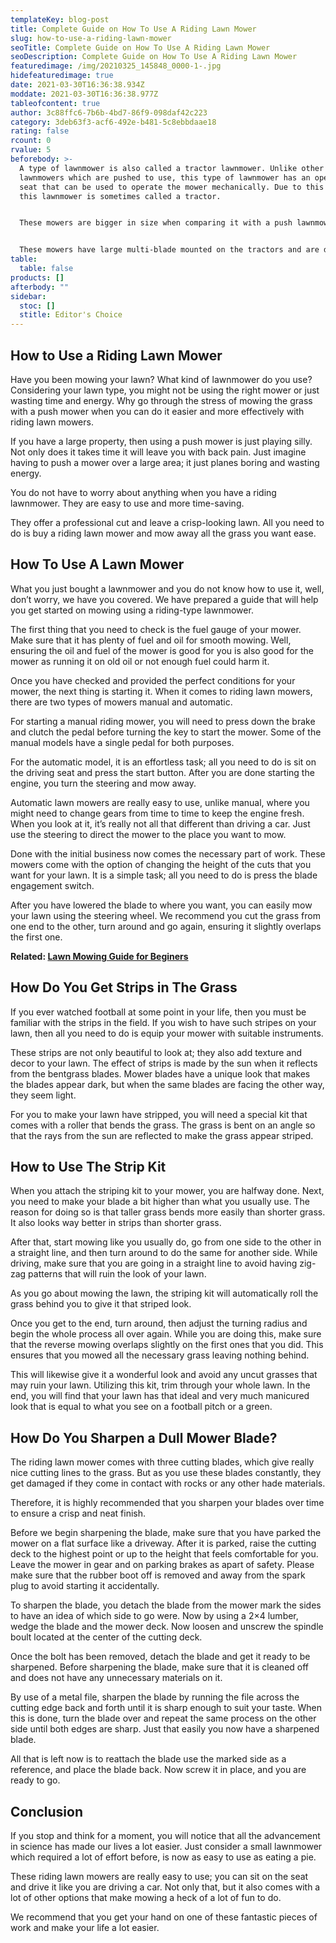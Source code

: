 ```yaml
---
templateKey: blog-post
title: Complete Guide on How To Use A Riding Lawn Mower
slug: how-to-use-a-riding-lawn-mower
seoTitle: Complete Guide on How To Use A Riding Lawn Mower
seoDescription: Complete Guide on How To Use A Riding Lawn Mower
featuredimage: /img/20210325_145848_0000-1-.jpg
hidefeaturedimage: true
date: 2021-03-30T16:36:38.934Z
moddate: 2021-03-30T16:36:38.977Z
tableofcontent: true
author: 3c88ffc6-7b6b-4bd7-86f9-098daf42c223
category: 3deb63f3-acf6-492e-b481-5c8ebbdaae18
rating: false
rcount: 0
rvalue: 5
beforebody: >-
  A type of lawnmower is also called a tractor lawnmower. Unlike other
  lawnmowers which are pushed to use, this type of lawnmower has an operating
  seat that can be used to operate the mower mechanically. Due to this reason,
  this lawnmower is sometimes called a tractor. 


  These mowers are bigger in size when comparing it with a push lawnmower. Their size and relative ease to use is one of the major factors to their success, and they are most suited for more extensive lawns.


  These mowers have large multi-blade mounted on the tractors and are designed for a large expanse of grass like a golf course or a municipal park. Although they are good on open fields, they require a lot of maneuverability for the complex Trane.
table:
  table: false
products: []
afterbody: ""
sidebar:
  stoc: []
  stitle: Editor's Choice
---
```

## How to Use a Riding Lawn Mower

Have you been mowing your lawn? What kind of lawnmower do you use? Considering your lawn type, you might not be using the right mower or just wasting time and energy. Why go through the stress of mowing the grass with a push mower when you can do it easier and more effectively with riding lawn mowers.

If you have a large property, then using a push mower is just playing silly. Not only does it takes time it will leave you with back pain. Just imagine having to push a mower over a large area; it just planes boring and wasting energy.

You do not have to worry about anything when you have a riding lawnmower. They are easy to use and more time-saving.

They offer a professional cut and leave a crisp-looking lawn. All you need to do is buy a riding lawn mower and mow away all the grass you want ease.

## **How To Use A Lawn Mower**

What you just bought a lawnmower and you do not know how to use it, well, don’t worry, we have you covered. We have prepared a guide that will help you get started on mowing using a riding-type lawnmower.

The first thing that you need to check is the fuel gauge of your mower. Make sure that it has plenty of fuel and oil for smooth mowing. Well, ensuring the oil and fuel of the mower is good for you is also good for the mower as running it on old oil or not enough fuel could harm it.

Once you have checked and provided the perfect conditions for your mower, the next thing is starting it. When it comes to riding lawn mowers, there are two types of mowers manual and automatic.

For starting a manual riding mower, you will need to press down the brake and clutch the pedal before turning the key to start the mower. Some of the manual models have a single pedal for both purposes.

For the automatic model, it is an effortless task; all you need to do is sit on the driving seat and press the start button. After you are done starting the engine, you turn the steering and mow away.

Automatic lawn mowers are really easy to use, unlike manual, where you might need to change gears from time to time to keep the engine fresh. When you look at it, it’s really not all that different than driving a car. Just use the steering to direct the mower to the place you want to mow.

Done with the initial business now comes the necessary part of work. These mowers come with the option of changing the height of the cuts that you want for your lawn. It is a simple task; all you need to do is press the blade engagement switch.

After you have lowered the blade to where you want, you can easily mow your lawn using the steering wheel. We recommend you cut the grass from one end to the other, turn around and go again, ensuring it slightly overlaps the first one.

**Related: [Lawn Mowing Guide for Beginers](https://powertoolsdiy.com/a-lawn-mowing-guide-for-beginners/)**

## How Do You Get Strips in The Grass

If you ever watched football at some point in your life, then you must be familiar with the strips in the field. If you wish to have such stripes on your lawn, then all you need to do is equip your mower with suitable instruments.

These strips are not only beautiful to look at; they also add texture and decor to your lawn. The effect of strips is made by the sun when it reflects from the bentgrass blades. Mower blades have a unique look that makes the blades appear dark, but when the same blades are facing the other way, they seem light.

For you to make your lawn have stripped, you will need a special kit that comes with a roller that bends the grass. The grass is bent on an angle so that the rays from the sun are reflected to make the grass appear striped.

## How to Use The Strip Kit

When you attach the striping kit to your mower, you are halfway done. Next, you need to make your blade a bit higher than what you usually use. The reason for doing so is that taller grass bends more easily than shorter grass. It also looks way better in strips than shorter grass.

After that, start mowing like you usually do, go from one side to the other in a straight line, and then turn around to do the same for another side. While driving, make sure that you are going in a straight line to avoid having zig-zag patterns that will ruin the look of your lawn.

As you go about mowing the lawn, the striping kit will automatically roll the grass behind you to give it that striped look.

Once you get to the end, turn around, then adjust the turning radius and begin the whole process all over again. While you are doing this, make sure that the reverse mowing overlaps slightly on the first ones that you did. This ensures that you mowed all the necessary grass leaving nothing behind.

This will likewise give it a wonderful look and avoid any uncut grasses that may ruin your lawn. Utilizing this kit, trim through your whole lawn. In the end, you will find that your lawn has that ideal and very much manicured look that is equal to what you see on a football pitch or a green.

## How Do You Sharpen a Dull Mower Blade?

The riding lawn mower comes with three cutting blades, which give really nice cutting lines to the grass. But as you use these blades constantly, they get damaged if they come in contact with rocks or any other hade materials.

Therefore, it is highly recommended that you sharpen your blades over time to ensure a crisp and neat finish.

Before we begin sharpening the blade, make sure that you have parked the mower on a flat surface like a driveway. After it is parked, raise the cutting deck to the highest point or up to the height that feels comfortable for you. Leave the mower in gear and on parking brakes as apart of safety. Please make sure that the rubber boot off is removed and away from the spark plug to avoid starting it accidentally.

To sharpen the blade, you detach the blade from the mower mark the sides to have an idea of which side to go were. Now by using a 2×4 lumber, wedge the blade and the mower deck. Now loosen and unscrew the spindle boult located at the center of the cutting deck.

Once the bolt has been removed, detach the blade and get it ready to be sharpened. Before sharpening the blade, make sure that it is cleaned off and does not have any unnecessary materials on it.

By use of a metal file, sharpen the blade by running the file across the cutting edge back and forth until it is sharp enough to suit your taste. When this is done, turn the blade over and repeat the same process on the other side until both edges are sharp. Just that easily you now have a sharpened blade.

All that is left now is to reattach the blade use the marked side as a reference, and place the blade back. Now screw it in place, and you are ready to go.

## Conclusion

If you stop and think for a moment, you will notice that all the advancement in science has made our lives a lot easier. Just consider a small lawnmower which required a lot of effort before, is now as easy to use as eating a pie.

These riding lawn mowers are really easy to use; you can sit on the seat and drive it like you are driving a car. Not only that, but it also comes with a lot of other options that make mowing a heck of a lot of fun to do.

We recommend that you get your hand on one of these fantastic pieces of work and make your life a lot easier.